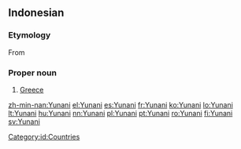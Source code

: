 ==Indonesian==
{{wikipedia|lang=id}}

===Etymology===
From {{etyl|ar|id}} {{term|lang=ar|sc=Arab|اليونان||Greece|tr=al-yunaan}}

===Proper noun===
{{head|id|proper noun}}

# [[Greece]]

[[Category:id:Countries]]

[[zh-min-nan:Yunani]]
[[el:Yunani]]
[[es:Yunani]]
[[fr:Yunani]]
[[ko:Yunani]]
[[lo:Yunani]]
[[lt:Yunani]]
[[hu:Yunani]]
[[nn:Yunani]]
[[pl:Yunani]]
[[pt:Yunani]]
[[ro:Yunani]]
[[fi:Yunani]]
[[sv:Yunani]]